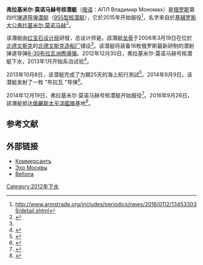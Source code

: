 '''弗拉基米尔·莫诺马赫号核潜艇'''（[[俄语|俄语]]：АПЛ Владимир Мономах）是[[俄罗斯|俄罗斯]]第四代[[弹道导弹潜艇|弹道导弹潜艇]]（[[955型核潜艇|955型核潜艇]]），它於2015年开始服役<ref>http://www.armstrade.org/includes/periodics/news/2016/0112/134533039/detail.shtml</ref>，名字來自於[[基辅罗斯|基辅罗斯大公]][[弗拉基米尔·莫诺马赫|弗拉基米尔·莫诺马赫]]<ref name="militaryrussia.ru">{{Cite web|title=pr.955 - BOREI / DOLGORUKIY|url=http://militaryrussia.ru/blog/topic-338.html|accessdate=30 December 2012|date=14 March 2010|publisher=Military Russia|language=ru|archive-date=2022-03-17|archive-url=https://web.archive.org/web/20220317042443/http://militaryrussia.ru/blog/topic-338.html}}</ref>。

该潛艇由[[红宝石设计局|红宝石设计局]]研發，总设计师是{{link-en|謝爾蓋·科瓦廖夫​​季奇|Sergei Nikitich Kovalev}}。該潛艇[[龙骨|龙骨]]于2006年3月19日在位於[[北德文斯克|北德文斯克]]的[[北德文斯克造船厂|北德文斯克造船厂]]铺设<ref name="militaryrussia.ru" />。该潜艇将装备16枚俄罗斯最新研制的潜射弹道导弹[[R-30布拉瓦洲際導彈|R-30布拉瓦洲際導彈]]。2012年12月30日，弗拉基米尔·莫诺马赫号核潜艇下水，2013年1月开始系泊试验<ref>{{Cite news|url=http://en.rian.ru/military_news/20130118/178859583/Russia-Starts-Second-Borey-Class-Sub-Test.html|title=Russia Starts Third Borey-Class Sub Test|publisher=RIA Novosti|date=18 January 2013|accessdate=19 October 2014|archive-date=2013-03-04|archive-url=https://web.archive.org/web/20130304020918/http://en.rian.ru/military_news/20130118/178859583/Russia-Starts-Second-Borey-Class-Sub-Test.html}}</ref>。

2013年10月8日，该潜艇完成了为期25天的海上航行測試<ref>{{Cite news|url=http://en.ria.ru/military_news/20131008/184005275/Russias-New-Nuclear-Submarine-Completes-White-Sea-Trials.html|title=Russia’s New Nuclear Submarine Completes White Sea Trials|publisher=RIA Novosti|date=8 October 2013|accessdate=19 October 2014|archive-date=2014-10-19|archive-url=https://web.archive.org/web/20141019194002/http://en.ria.ru/military_news/20131008/184005275/Russias-New-Nuclear-Submarine-Completes-White-Sea-Trials.html}}</ref>。2014年9月9日，该潜艇发射了一枚 "布拉瓦 "导弹<ref>{{Cite news|url=http://en.ria.ru/russia/20140909/192761908/Russian-Nuclear-Submarine-to-Test-Launch-Bulava-ICBM-Within-Two.html|title=Russian Nuclear Submarine to Test Launch Bulava ICBM Within Two Days: Source|publisher=RIA Novosti|date=9 September 2014|accessdate=19 October 2014|archive-date=2016-08-29|archive-url=https://web.archive.org/web/20160829234211/http://en.ria.ru/russia/20140909/192761908/Russian-Nuclear-Submarine-to-Test-Launch-Bulava-ICBM-Within-Two.html}}</ref>。

2014年12月19日，弗拉基米尔·莫诺马赫号核潜艇开始服役<ref name="uni">{{Cite web|title=Russia Accepts Third Borei-class Boomer|url=http://news.usni.org/2014/12/11/russia-accepts-third-borei-class-boomer|accessdate=19 December 2014|author=LaGrone|date=11 December 2014|first=Sam|publisher=USNI News|archive-date=2021-09-18|archive-url=https://web.archive.org/web/20210918102509/https://news.usni.org/2014/12/11/russia-accepts-third-borei-class-boomer}}</ref>。2016年9月26日，該潛艇抵达[[俄罗斯太平洋舰队|俄羅斯太平洋艦隊]]基地<ref>{{Cite web |url=http://tass.com/defense/902180 |title=存档副本 |access-date=2020-12-13 |archive-date=2022-03-03 |archive-url=https://web.archive.org/web/20220303192128/http://tass.com/defense/902180 }}</ref>。 

== 参考文献 ==
{{Reflist}}

== 外部链接 ==
* [https://web.archive.org/web/20071025071127/http://www.kommersant.ru/index-news-y.html?id=96351 Коммерсантъ] 
* [http://echo.msk.ru/news/300607.html Эхо Москвы] {{Wayback|url=http://echo.msk.ru/news/300607.html |date=20150628162550 }} 
* [https://web.archive.org/web/20060214185023/http://www.bellona.no/ru/international/russia/navy/northern_fleet/general/41769.html Bellona] 

[[Category:2012年下水|Category:2012年下水]]